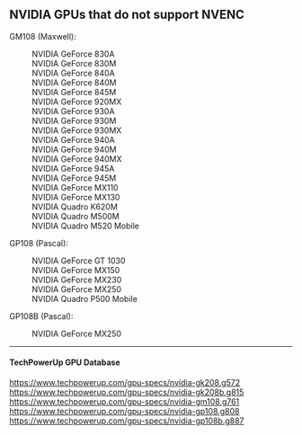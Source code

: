 == NVIDIA GPUs that do not support NVENC ==

; GM108 (Maxwell):

: NVIDIA GeForce 830A
: NVIDIA GeForce 830M
: NVIDIA GeForce 840A
: NVIDIA GeForce 840M
: NVIDIA GeForce 845M
: NVIDIA GeForce 920MX
: NVIDIA GeForce 930A
: NVIDIA GeForce 930M
: NVIDIA GeForce 930MX
: NVIDIA GeForce 940A
: NVIDIA GeForce 940M
: NVIDIA GeForce 940MX
: NVIDIA GeForce 945A
: NVIDIA GeForce 945M
: NVIDIA GeForce MX110
: NVIDIA GeForce MX130
: NVIDIA Quadro K620M
: NVIDIA Quadro M500M
: NVIDIA Quadro M520 Mobile

; GP108 (Pascal):

: NVIDIA GeForce GT 1030
: NVIDIA GeForce MX150
: NVIDIA GeForce MX230
: NVIDIA GeForce MX250
: NVIDIA Quadro P500 Mobile

; GP108B (Pascal):

: NVIDIA GeForce MX250

----

==== TechPowerUp GPU Database ====

https://www.techpowerup.com/gpu-specs/nvidia-gk208.g572<br />
https://www.techpowerup.com/gpu-specs/nvidia-gk208b.g815<br />
https://www.techpowerup.com/gpu-specs/nvidia-gm108.g761<br />
https://www.techpowerup.com/gpu-specs/nvidia-gp108.g808<br />
https://www.techpowerup.com/gpu-specs/nvidia-gp108b.g887<br />
